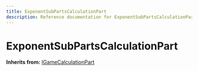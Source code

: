 ```yaml
---
title: ExponentSubPartsCalculationPart
description: Reference documentation for ExponentSubPartsCalculationPart meta class
---
```



# ExponentSubPartsCalculationPart

**Inherits from:** [IGameCalculationPart](/classes/igamecalculationpart)

<ClassDetails file="/db/classes/ExponentSubPartsCalculationPart.2899207d8234.json" />
